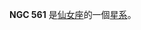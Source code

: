 {{NGCInfoBox|NGCID=NGC 561|發現者=德亞瑞司特|發現日期=1862年8月23日|其他編號=UGC 1048,MCG 6-4-29,ZWG 521.32|曆元=J2000.0
|赤經=1時28分18.7秒
|赤緯=34°18'30"|星座=仙女座|星體=星系|星等=13|表面亮度=13.8|藍等=13.9}}

'''NGC 561''' 是[[仙女座|仙女座]]的一個[[星系|星系]]。

{{NGCReference|561}}

{{Catalogs|NGC=561}}